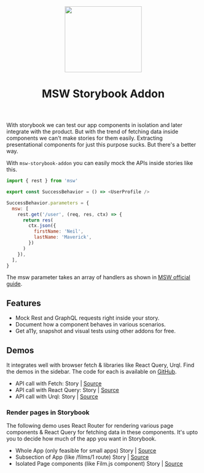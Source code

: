 
<Meta title="Templates & Guides/Tooling Guides/MSW Introduction" />

<header className="introduction-header">
  <img src="https://msw-sb.vercel.app/logo.png" width="200" height="172" />
  <h1>MSW Storybook Addon</h1>
</header>

With storybook we can test our app components in isolation and later integrate with the product. But with the trend of fetching data inside components we can't make stories for them easily. Extracting presentational components for just this purpose sucks. But there's a better way.

With `msw-storybook-addon` you can easily mock the APIs inside stories like this.

```js
import { rest } from 'msw'

export const SuccessBehavior = () => <UserProfile />

SuccessBehavior.parameters = {
  msw: [
    rest.get('/user', (req, res, ctx) => {
      return res(
        ctx.json({
          firstName: 'Neil',
          lastName: 'Maverick',
        })
      )
    }),
  ],
}
```

The msw parameter takes an array of handlers as shown in [MSW official guide](https://mswjs.io/docs/getting-started/mocks/rest-api).

## Features

- Mock Rest and GraphQL requests right inside your story.
- Document how a component behaves in various scenarios.
- Get a11y, snapshot and visual tests using other addons for free.

## Demos

It integrates well with browser fetch & libraries like React Query, Urql. Find the demos in the sidebar.
The code for each is available on [GitHub](https://github.com/mswjs/msw-storybook-addon).

- API call with Fetch: <LinkTo className="introduction-demo-link" kind="Demos/Fetch" story="mocked-success">Story</LinkTo> | [Source](https://github.com/mswjs/msw-storybook-addon/blob/master/packages/docs/src/demos/fetch/App.stories.js)
- API call with React Query: <LinkTo className="introduction-demo-link" kind="Demos/React Query" story="mocked-success">Story</LinkTo> | [Source](https://github.com/mswjs/msw-storybook-addon/blob/master/packages/docs/src/demos/react-query/App.stories.js)
- API call with Urql: <LinkTo className="introduction-demo-link" kind="Demos/Urql" story="mocked-success">Story</LinkTo> | [Source](https://github.com/mswjs/msw-storybook-addon/blob/master/packages/docs/src/demos/urql/App.stories.js)

### Render pages in Storybook

The following demo uses React Router for rendering various page components & React Query for fetching data in these components. It's upto you to decide how much of the app you want in Storybook.

- Whole App (only feasible for small apps) <LinkTo className="introduction-demo-link" kind="Demos/React Router + RQ" story="mocked-app">Story</LinkTo> | [Source](https://github.com/mswjs/msw-storybook-addon/blob/master/packages/docs/src/demos/react-router-react-query/App.stories.js)
- Subsection of App (like /films/1 route) <LinkTo className="introduction-demo-link" kind="Demos/React Router + RQ" story="mocked-film-subsection">Story</LinkTo> | [Source](https://github.com/mswjs/msw-storybook-addon/blob/master/packages/docs/src/demos/react-router-react-query/App.stories.js)
- Isolated Page components (like Film.js component) <LinkTo className="introduction-demo-link" kind="Demos/React Router + RQ/Page Stories/Film" story="mocked-success">Story</LinkTo> | [Source](https://github.com/mswjs/msw-storybook-addon/blob/master/packages/docs/src/demos/react-router-react-query/pages/film/Film.stories.js)
